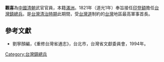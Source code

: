 
'''觀喜'''為[[中國|中國]][[清朝|清朝]]武官官員，本籍[[滿洲|滿洲]]。1821年（道光1年）奉旨接任[[印登額|印登額]]擔任[[台灣鎮|台灣鎮]][[總兵|總兵]]。是[[台灣清治時期|台灣清治時期]]此期間，受[[台灣道|台灣道]]制約的[[台灣|台灣]]地區最高軍事首長。

{{start box}}
{{s-before|[[印登額|印登額]]}}
{{s-title|[[台灣鎮總兵|台灣鎮總兵]]|1821年上任}}
{{s-after|[[明保|明保]]}}
{{end box}}

==參考文獻==
*劉寧顏編，《重修台灣省通志》，台北市，台灣省文獻委員會，1994年。


{{清朝人物小作品}}
[[Category:台灣鎮總兵|Category:台灣鎮總兵]]